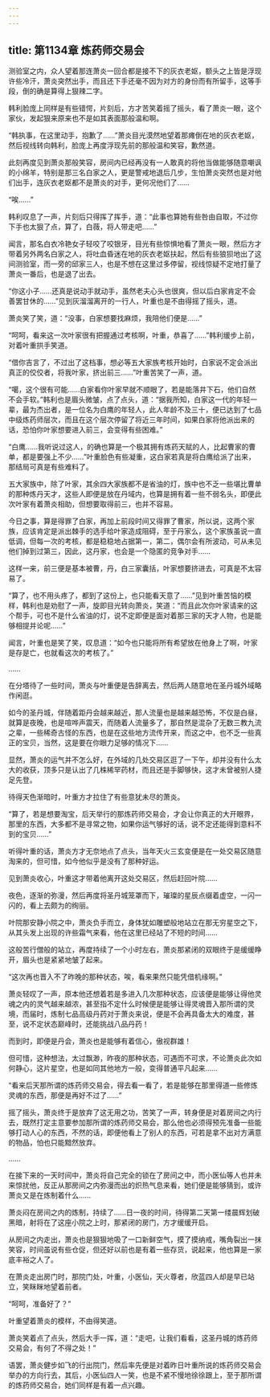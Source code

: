 ```yaml
---
---
---
```

title: 第1134章 炼药师交易会
---



测验室之内，众人望着那连萧炎一回合都是接不下的灰衣老妪，额头之上皆是浮现许些冷汗，萧炎突然出手，而且还下手还毫不因为对方的身份而有所留手，这等手段，倒的确是算得上狠辣二字。

韩利脸庞上同样是有些错愕，片刻后，方才苦笑着摇了摇头，看了萧炎一眼，这个家伙，发起狠来原来也不是如其表面那般温和啊。

“韩执事，在这里动手，抱歉了……”萧炎目光漠然地望着那瘫倒在地的灰衣老妪，然后视线转向韩利，脸庞上再度浮现先前的那般温和笑容，歉然道。

此刻再度见到萧炎那般笑容，房间内已经再没有一人敢真的将他当做能够随意嘲讽的小绵羊，特别是那三名白家之人，更是警戒地退后几步，生怕萧炎突然也是对他们出手，连灰衣老妪都不是萧炎的对手，更何况他们了……

“唉……”

韩利叹息了一声，片刻后只得挥了挥手，道：“此事也算她有些咎由自取，不过你下手也太狠了点，算了，白薇，将人带走吧……”

闻言，那名白衣冷艳女子轻咬了咬银牙，目光有些惊惧地看了萧炎一眼，然后方才带着另外两名白家之人，将吐血昏迷在地的灰衣老妪扶起，然后有些狼狈地出了这间测验室，而一旁的邱家三人，也是不想在这里过多停留，视线惊疑不定地打量了萧炎一番后，也是退了出去。

“你这小子……还真是说动手就动手，虽然老夫心头也很爽，但以后白家肯定不会善罢甘休的……”见到灰溜溜离开的一行人，叶重也是不由得摇了摇头，道。

萧炎笑了笑，道：“没事，白家想要找麻烦，我陪他们便是……”

“呵呵，看来这一次叶家很有把握通过考核啊，叶重，恭喜了……”韩利缓步上前，对着叶重拱手笑道。

“借你吉言了，不过出了这档事，想必等五大家族考核开始时，白家说不定会派出真正的佼佼者，将我叶家，挤出前三……”叶重苦笑了一声，道。

“噶，这个很有可能……白家看你叶家早就不顺眼了，若是能落井下石，他们自然不会手软。”韩利也是眉头微皱，点了点头，道：“据我所知，白家这一代的年轻一辈，最为杰出者，是一位名为白鹰的年轻人，此人年龄不及三十，便已达到了七品中级炼药师层次，而且在这个层次停留了将近三年时间，如果白家将他派出来的话，恐怕你叶家想要进入前三，会变得有些困难。”

“白鹰……我听说过这人，的确也算是一个极其拥有炼药天赋的人，比起曹家的曹单，都是要强上不少……”叶重脸色有些凝重，这白家若真是将白鹰给派了出来，那结局可真是有些难料了。

五大家族中，除了叶家，其余四大家族都不是省油的灯，族中也不乏一些堪比曹单的那种炼丹天才，这些人即便是放在丹域内，也算是拥有着一些不弱名头，即便此次叶家有着萧炎相助，但想要取得前三，也并不容易。

今日之事，算是得罪了白家，再加上前段时间又得罪了曹家，所以说，这两个家族，应该肯定是派出棘手的选手给叶家造成阻碍，至于丹家么，这个家族虽说一直低调，但每一次的考核，都是稳稳地占据第一，第二，偶尔会有所波动，可从未见他们掉到过第三，因此，这丹家，也会是一个隐匿的竞争对手……

这样一来，前三便是基本被曹，丹，白三家囊括，叶家想要挤进去，可真是不太容易了。

“算了，也不用头疼了，都到了这份上，也只能看天意了……”见到叶重苦恼的模样，韩利也是劝慰了一声，旋即目光转向萧炎，笑道：“而且此次你叶家请来的这个帮手，可也不是什么省油的灯，说不定即便是面对着那三家的天才人物，也是能够相提并论呢……”

闻言，叶重也是笑了笑，叹息道：“如今也只能将所有希望放在他身上了啊，叶家是存是亡，也就看这次的考核了。”

……

在分塔待了一些时间，萧炎与叶重便是告辞离去，然后两人随意地在圣丹城外域略作闲逛。

如今的圣丹城，伴随着距丹会越来越近，那人流量也是越来越恐怖，不仅是白昼，就算是夜晚，也是喧哗声震天，而随着人流量多了，那自然是混杂了无数三教九流之辈，一些稀奇古怪的东西，也是在这些地方流传开来，而这之中，也不乏一些真正的宝贝，当然，这是要在你眼力足够的情况下……

显然，萧炎的运气并不怎么好，在外域的几处交易区逛了一下午，却并没有什么太大的收获，顶多只是认出了几株稀罕药材，而且还是手脚够快，这才未曾被别人捷足先登。

待得天色渐暗时，叶重方才拉住了有些意犹未尽的萧炎。

“算了，若是想要淘宝，后天举行的那炼药师交易会，才会让你真正的大开眼界，那里的东西，大多都不是寻常之物，如果你运气够好的话，说不定还能得到意料不到的宝贝……”

听得叶重的话，萧炎方才无奈地点了点头，当年天火三玄变便是在一处交易区随意淘来的，但可惜，如今他似乎是没有了那种好运。

见到萧炎收心，叶重这才带着他离开这处交易区，然后赶回叶院……

夜色，逐渐的弥漫，然后再度将圣丹城笼罩而下，璀璨的星辰点缀着虚空，一闪一闪的，看上去颇为的绚丽。

叶院那安静小院之中，萧炎负手而立，身体犹如雕塑般地站立在那无穷星空之下，从其头发上出现的许些霜气来看，他在这里已经站了不短的时间……

这般苦行僧般的站立，再度持续了一个小时左右，萧炎那紧闭的双眼终于是缓缓睁开，眉头也是紧紧地皱了起来。

“这次再也晋入不了昨晚的那种状态，唉，看来果然只能凭借机缘啊。”

萧炎轻叹了一声，原本他还想着若是多进入几次那种状态，应该便是能够让得他灵魂之内的灵气越来越浓，甚至指不定什么时候便是能够让得灵魂晋入那所谓的灵境，而届时，炼制七品高级丹药对于萧炎来说，便是不会再具备太大的难度，甚至，说不定状态巅峰时，还能挑战八品丹药！

而到时，即便是丹会，萧炎也是能够有着信心，傲视群雄！

但可惜，这种想法，太过飘渺，昨夜的那种状态，可遇而不可求，不论萧炎此次如何静心，这片星空，也是如同其他地方一般，变得普通平凡起来……

“看来后天那所谓的炼药师交易会，得去看一看了，若是能够在那里得道一些修炼灵魂的东西，那便是再好不过了……”

摇了摇头，萧炎终于是放弃了这无用之功，苦笑了一声，转身便是对着房间之内行去，既然打定主意要参加那所谓的炼药师交易会，那么他也必须得预先准备一些能够打动人心的东西，不然的话，即便他看上了别人的东西，可若是拿不出对方满意的物品，怕也只能黯然放弃。

……

在接下来的一天时间中，萧炎将自己完全的锁在了房间之中，而小医仙等人也并未来惊扰他，反正从那房间之内弥漫而出的炽热气息来看，她们便是能够猜到，或许萧炎又是在炼制着什么……

萧炎闷在房间之内的炼制，持续了……日一夜的时间，待得第二天第一缕晨辉划破黑暗，射将在了这座小院之上时，那紧闭的房门，方才缓缓开启。

从房间之内走出，萧炎也是狠狠地吸了一口新鲜空气，摸了摸纳戒，嘴角裂出一抹笑容，时间虽说有些仓促，但还好以前也是有着一些存货，说起来，他也算是一家底丰裕之人了。

在萧炎走出房门时，那院门处，叶重，小医仙，天火尊者，欣蓝四人却是早已站立，笑眯眯地望着前者。

“呵呵，准备好了？”

叶重望着萧炎的模样，不由得笑道。

萧炎笑着点了点头，然后大手一挥，道：“走吧，让我们看看，这圣丹城的炼药师交易会，有何了不得之处！”

语罢，萧炎健步如飞的行出院门，然后率先便是对着昨日叶重所说的炼药师交易会举办的方向行去，其后，小医仙四人一笑，也是不紧不慢地徐徐跟上，至于那所谓的炼药师交易合，她们同样是有着一点兴趣。